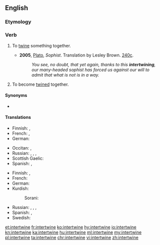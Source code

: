 ==English==

===Etymology===
{{prefix|inter|twine|lang=en}}

===Verb===
{{en-verb|intertwin}}

# {{lb|en|transitive}} To [[twine]] something together.
#* '''2005''', [[w:Plato|Plato]], ''Sophist''. Translation by Lesley Brown. [[w:Stephanus pagination|240c]].
#*: ''You see, no doubt, that yet again, thanks to this '''intertwining''', our many-headed sophist has forced us against our will to admit that what is not is in a way.''
# {{lb|en|intransitive}} To become [[twine]]d together.

====Synonyms====
* {{sense|twine around each other}} {{l|en|entwine}}

====Translations====
{{trans-top|To twine something together}}
* Finnish: {{t|fi|kietoa}}, {{t+|fi|punoa}}
* French: {{t+|fr|enchevêtrer}}, {{t+|fr|entrelacer}}
* German: {{t+|de|verflechten}}
{{trans-mid}}
* Occitan: {{t|oc|entremesclar}}, {{t|oc|entrebescar}}
* Russian: {{t+|ru|переплета́ть|impf}}, {{t+|ru|переплести́|pf}}, {{t+|ru|сплета́ть|impf}}, {{t+|ru|сплести́|pf}}
* Scottish Gaelic: {{t|gd|eadar-thoinn}}
* Spanish: {{t+|es|entretejer}}, {{t+|es|entrelazar}}
{{trans-bottom}}

{{trans-top|To become twined together}}
* Finnish: {{t|fi|kietoutua}}, {{t|fi|punoutua}}
* French: {{t+|fr|entrelacer|alt=s'entrelacer}}
* German: {{t+|de|verflechten|alt=sich verflechten}}
* Kurdish:
*: Sorani: {{t|ku|تێکخستن|tr=tékxistin|sc=ku-Arab}}
{{trans-mid}}
* Russian: {{t+|ru|переплета́ться|impf}}, {{t+|ru|переплести́сь|pf}}, {{t+|ru|сплета́ться|impf}}, {{t+|ru|сплести́сь|pf}}
* Spanish: {{t|es|entretejerse}}, {{t|es|entrelazarse}}
* Swedish: {{t|sv|sammanflätas}}
{{trans-bottom}}

[[et:intertwine]]
[[fr:intertwine]]
[[ko:intertwine]]
[[hy:intertwine]]
[[io:intertwine]]
[[kn:intertwine]]
[[ka:intertwine]]
[[hu:intertwine]]
[[ml:intertwine]]
[[my:intertwine]]
[[pl:intertwine]]
[[ta:intertwine]]
[[chr:intertwine]]
[[vi:intertwine]]
[[zh:intertwine]]